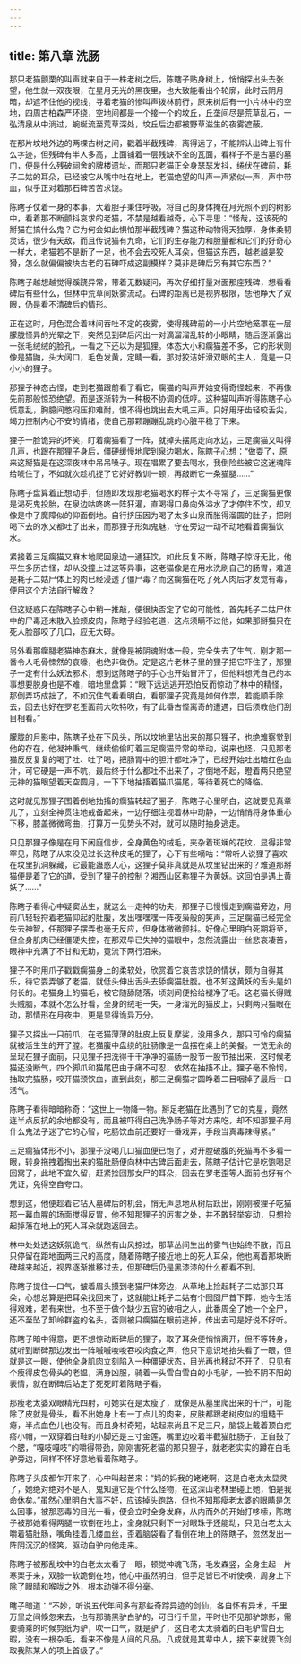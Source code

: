 ```yaml
---
---
---
```

title: 第八章 洗肠
---




那只老猫颤栗的叫声就来自于一株老树之后，陈瞎子贴身树上，悄悄探出头去张望，他生就一双夜眼，在星月无光的黑夜里，也大致能看出个轮廓，此时云阴月暗，却遮不住他的视线，寻着老猫的惨叫声拨林前行，原来树后有一小片林中的空地，四周古柏森严环绕，空地间都是一个接一个的坟丘，丘垄间尽是荒草乱石，一弘清泉从中淌过，蜿蜒流至荒草深处，坟丘后边都被野草滋生的夜雾遮蔽。

在那片坟地外边的两棵古树之间，戳着半截残碑，离得远了，不能辨认出碑上有什么字迹，但残碑有半人多高，上面铺着一层残缺不全的瓦面，看样子不是古墓的墓门，便是什么残破祠舍的牌楼遗址，而那只老猫正全身瑟瑟发抖，绻伏在碑前，耗子二姑的耳朵，已经被它从嘴中吐在地上，老猫绝望的叫声一声紧似一声，声中带血，似乎正对着那石碑苦苦求饶。

陈瞎子仗着一身的本事，大着胆子秉住呼吸，将自己的身体掩在月光照不到的树影中，看着那不断颤抖哀求的老猫，不禁是越看越奇，心下寻思：“怪哉，这该死的掰猫在搞什么鬼？它为何会如此惧怕那半截残碑？猫这种动物得天独厚，身体柔韧灵话，很少有天敌，而且传说猫有九命，它们的生存能力和胆量都和它们的好奇心一样大，老猫若不是断了一足，也不会去咬死人耳朵，但猫这东西，越老越是狡猾，怎么就偏偏被块古老的石碑吓成这副模样？莫非是碑后另有其它东西？”

陈瞎子越想越觉得蹊跷异常，带着无数疑问，再次仔细打量对面那座残碑，想看看碑后有些什么，但林中荒草间妖雾流动。石碑的距离已是视界极限，恁他睁大了双眼，仍是看不清碑后的情形。

正在这时，月色混合着林间吞吐不定的夜雾，使得残碑前的一小片空地笼罩在一层朦胧怪异的光晕之下，突然见到碑后闪出一对滴溜溜乱转的小眼睛，随后逐渐露出一张毛绒绒的脸孔，一看之下还以为是狐狸。体态大小和瘸猫差不多，它的形状则像是猫鼬，头大阔口，毛色发黄，定睛一看，那对狡洁奸滑双眼的主人，竟是一只小小的狸子。

那狸子神态古怪，走到老猫跟前看了看它，瘸猫的叫声开始变得奇怪起来，不再像先前那般惊恐绝望。而是逐渐转为一种极不协调的低哼。这种猫叫声听得陈瞎子心慌意乱，胸臆间憋闷压抑难耐，恨不得也跳出去大吼三声。只好用牙齿轻咬舌尖，竭力控制内心不安的情绪，使自己那颗蹦蹦乱跳的心脏平稳了下来。

狸子一脸诡异的坏笑，盯着瘸猫看了一阵，就掉头摆尾走向水边，三足瘸猫又叫得几声，也跟在那狸子身后，僵硬缓慢地爬到泉边喝水，陈瞎子心想：“做耍了，原来这掰猫是在这深夜林中吊吊嗓子。现在唱累了要去喝水，我倒险些被它这迷魂阵给唬住了，不如就次趁机捉了它好好教训一顿，再敲断它一条猫腿……”

陈瞎子盘算着正想动手，但随即发现那老猫喝水的样子太不寻常了，三足瘸猫更像是渴死鬼投胎，在泉边咕咚咚一阵狂灌，直喝得口鼻向外溢水了才停住不饮，却又像是中了魔障似的仰面倒地。自行挤压因为喝了太多山泉而胀得溜圆的肚子，把刚喝下去的水又都吐了出来，而那狸子形如鬼魅，守在旁边一动不动地看着瘸猫饮水。

紧接着三足瘸猫又麻木地爬回泉边一通狂饮，如此反复不断，陈瞎子惊讶无比，他平生多历古怪，却从没撞上过这等异事，这老猫像是在用水洗刷自己的肠胃，难道是耗子二姑尸体上的肉已经浸透了僵尸毒？而这瘸猫在吃了死人肉后才发觉有毒，便用这个方法自行解救？

但这疑惑只在陈瞎子心中稍一推敲，便很快否定了它的可能性，首先耗子二姑尸体中的尸毒还未散入脸颊皮肉，陈瞎子经验老道，这点须瞒不过他，如果那掰猫只在死人脸部咬了几口，应无大碍。

另外看那瘸腿老猫神态麻木，就像是被阴魂附体一般，完全失去了生气，刚才那一番令人毛骨悚然的哀嚎，也绝非做伪。定是这片老林子里的狸子把它吓住了，那狸子一定有什么妖法邪术，想到这陈瞎子的手心也开始冒汗了，但他料想凭自己的本事想要脱身也是不难，暗地里盘算：“眼下远远逃开恐怕反而惊动了林中的精怪，那倒弄巧成拙了，不如沉住气看看明白，看那狸子究竟是如何作祟，若能顺手除去，回去也好在罗老歪面前大吹特吹，有了此番古怪离奇的遭遇，日后须教他们刮目相看。”

朦胧的月影中，陈瞎子处在下风头，所以坟地里钻出来的那只狸子，也绝难察觉到他的存在，他凝神秉气，继续偷偷盯着三足瘸猫异常的举动，说来也怪，只见那老猫反反复复的喝了吐、吐了喝，把肠胃中的胆汁都吐净了，已经开始吐出暗红色血汁，可它硬是一声不吭，最后终于什么都吐不出来了，才倒地不起，瞪着两只绝望无神的猫眼望着天空圆月，一下下地抽搐着猫爪猫尾，等待着死亡的降临。

这时就见那狸子围着倒地抽搐的瘸猫转起了圈子，陈瞎子心里明白，这就要见真章儿了，立刻全神贯注地戒备起来，一边仔细注视着林中动静，一边悄悄将身体重心下移，膝盖微微弯曲，打算万一见势头不对，就可以随时抽身逃走。

只见那狸子像是在月下闲庭信步，全身黄色的绒毛，夹杂着斑斓的花纹，显得非常罕见，陈瞎子从来没见过长这种皮毛的狸子，心下有些嘀咕：“常听人说狸子喜欢在坟里扒洞躲藏，它最能蛊惑人心，这狸子莫非真就是从坟里钻出来的？难道那掰猫便是着了它的道，受到了狸子的控制？湘西山区称狸子为黄妖。这回怕是遇上黄妖了……”

陈瞎子看得心中疑窦丛生，就这么一走神的功夫，那狸子已慢慢走到瘸猫旁边，用前爪轻轻捋着老猫仰起的肚腹，发出嘿嘿嘿一阵夜枭般的笑声，三足瘸猫已经完全失去神智，任那狸子摆弄也毫无反应，但身体微微颤抖。好像心里明白死期将至，但全身肌肉已经僵硬失控，在那双早已失神的猫眼中，忽然流露出一丝悲哀凄苦，眼神中充满了不甘和无助，竟流下两行泪来。

狸子不时用爪子戳戳瘸猫身上的柔软处，欣赏着它哀苦求饶的情状，颇为自得其乐，待它耍弄够了老猫，就低头伸出舌头去舔瘸猫肚腹。也不知这黄妖的舌头是如何长的。老猫身上的猫毛，被它随舔随落，顷刻间便拾给褪净了毛。这老猫长得贼头贼脑，本就不怎么好看，全身的绒毛一失，一身溜光的猫皮上，只剩两只猫眼在动，那情形在月夜中，更是显得诡异万分。

狸子又探出一只前爪，在老猫薄薄的肚皮上反复摩娑，没用多久，那只可怜的瘸猫就被活生生的开了膛。老猫腹中盘绕的肚肠像是一盘摆在桌上的美餐。一览无余的呈现在狸子面前，只见狸子把洗得干干净净的猫肠一股节一股节抽出来，这时候老猫还没断气，四个脚爪和猫尾巴由于痛不可忍，依然在抽搐不止。狸子毫不怜悯，抽取完猫肠，咬开猫颈饮血，直到此刻，那三足瘸猫才圆睁着二目咽掉了最后一口活气。

陈瞎子看得暗暗称奇：“这世上一物降一物。掰足老猫在此遇到了它的克星，竟然连半点反抗的余地都没有，而且被吓得自己洗净肠子等对方来吃，却不知那狸子用什么鬼法子迷了它的心智，吃肠饮血前还要好一番戏弄，手段当真毒辣得紧。”

三足瘸猫体形不小，那狸子没喝几口猫血便已饱了，对开膛破腹的死猫再不多看一眼，转身拖拽着掏出来的猫肚肠便向林中古碑后面走去，陈瞎子估计它是吃饱喝足回窝了，此地不宜久留，赶紧捡回那女尸的耳朵，回去在罗老歪等人面前也好有个凭证，免得空自夸口。

想到这，他便趁着它钻入墓碑后的机会，悄无声息地从树后跃出，刚刚被狸子吃猫那一幕血腥的场面搅得反胃，他不知那狸子的厉害之处，并不敢轻举妄动，只想捡起掉落在地上的死人耳朵就跑返回去。

林中处处透这妖氛诡气，纵然有山风掠过，那草丛间生出的雾气也始终不散，而且只停留在距地面两三尺的高度，随着陈瞎子接近地上的死人耳朵，他也离着那块断碑越来越近，视界逐渐推移过去，但那碑后仍是黑漆漆的什么都看不到。

陈瞎子提住一口气，皱着眉头摸到老猫尸体旁边，从草地上捡起耗子二姑那只耳朵，心想总算是把耳朵找回来了，这就能让耗子二姑有个囫囵尸首下葬，她今生活得艰难，若有来世，也不至于做个缺少五官的破相之人，此番周全了她一个全尸，还不至坠了卸岭群盗的名头，否则被只瘸猫在眼前逃掉，传出去可是好说不好听。

陈瞎子暗中得意，更不想惊动断碑后的狸子，取了耳朵便悄悄离开，但不等转身，就听到断碑那边发出一阵嘁嘁唆唆吞咬肉食之声，他只下意识地抬头看了一眼，但就是这一眼，使他全身肌肉立刻陷入一种僵硬状态，目光再也移动不开了，只见有个瘦得皮包骨头的老媪，满身凶服，骑着一头雪白雪白的小毛驴，一脸不阴不阳的表情，就在断碑后站定了死死盯着陈瞎子看。

那瘦老太婆双眼精光四射，可她实在是太瘦了，就像是从墓里爬出来的干尸，可能除了皮就是骨头，看不出她身上有一丁点儿的肉来，皮肤都跟老树皮似的粗糙干瘪，半点血色儿也没有。而且身材奇短，站起来尚且不足三尺，脑袋上戴着顶白疙瘩小帽，一双穿着白鞋的小脚还是三寸金莲，嘴里边咬着半截猫肚肠子，正自鼓了个腮，“嘎吱嘎吱”的嚼得带劲，刚刚害死老猫的那只狸子，就老老实实的蹲在白毛驴旁边，同样不怀好意地看着陈瞎子。

陈瞎子头皮都乍开来了，心中叫起苦来：“妈的妈我的姥姥啊，这是白老太太显灵了，她绝对绝对不是人，鬼知道它是个什么怪物，在这深山老林里碰上她，怕是我命休矣。”虽然心里明白大事不好，应该掉头跑路，但也不知那瘦老太婆的眼睛是怎么回事，被那恶毒的目光一看，便会立时全身发麻，从内而外的开始打哆嗦，陈瞎子被那她看得两腿一软倒在地上，全身就只剩下一对眼珠子还能动，只见白老太太嚼着猫肚肠，嘴角挂着几缕血丝，歪着脑袋看了看倒在地上的陈瞎子，忽然发出一阵阴沉沉的怪笑，驱动白驴向他走来。

陈瞎子被那乱坟中的白老太太看了一眼，顿觉神魂飞荡，毛发森竖，全身生起一片寒栗子来，双膝一软跪倒在地，他心中虽然明白，但手足皆已不听使唤，周身上下除了眼晴和喉咙之外，根本动弹不得分毫。

瞎子暗道：“不妙，听说五代年间多有那些奇踪异迹的剑仙，各自怀有异术，千里万里之间倏忽来去，也有那骑黑驴白驴的，可日行千里，平时也不见那驴踪影，需要骑乘的时候剪纸为驴，吹一口气，就是驴了，这白老太太骑着的白毛驴雪白无暇，没有一根杂毛，看来不像是人间的凡品。八成就是其辈中人，接下来就要飞剑取我陈某人的项上首级了。”